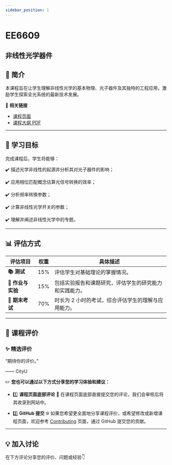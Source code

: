 ```yaml
---
sidebar_position: 1
---
```


# EE6609
## 非线性光学器件

## **📘 简介**
本课程旨在让学生理解非线性光学的基本物理、光子器件及其独特的工程应用，激励学生探索全光系统的最新技术发展。

🔗 **相关链接**
- [课程页面](https://www.cityu.edu.hk/catalogue/pg/202425/course/EE6609.htm)
- [课程大纲 PDF](https://www.cityu.edu.hk/catalogue/pg/202425/course/EE6609.pdf)

---

## **🎯 学习目标**

完成课程后，学生将能够：

✔️ 描述光学非线性的起源并分析其对光子器件的影响；

✔️ 应用相位匹配概念估算光信号转换的效率；

✔️ 分析频率转换参数；

✔️ 计算非线性光学开关的参数；

✔️ 理解并阐述非线性光学中的专题。

---

## **📊 评估方式**

| **评估项目**          | **权重** | **具体描述**                                                                                       |
|----------------------|---------|---------------------------------------------------------------------------------------------------|
| **📚 测试**            | 15%     | 评估学生对基础理论的掌握情况。                                                                    |
| **📝 作业与实验**       | 15%     | 包括实验报告和课题研究，评估学生的研究能力和实践能力。                                             |
| **📖 期末考试**       | 70%     | 时长为 2 小时的考试，综合评估学生的理解与应用能力。                                                |

---

## **💬 课程评价**

### ✨ **精选评价**
<div className={commentStyles.commentBox}>
    <p className={commentStyles.commentText}>
        “期待你的评价。”
    </p>
    <p className={commentStyles.commentAuthor}>—— CityU</p>
</div>

✏️ **您也可以通过以下方式分享您的学习体验和建议：**

- 1️⃣ **课程页面底部评论**
💬 在课程页面底部直接提交您的评论，我们会审核后将其收录到网站中。

- 2️⃣ **GitHub 提交**
🌐 如果您希望更全面地分享课程评价，或希望修改或新增课程页面，欢迎参考 [Contributing](https://penjc.github.io/cityU-navigator/contributing) 页面，通过 GitHub 提交您的贡献。

---

## **💡 加入讨论**

在下方评论分享您的评价、问题或经验👇
<Utterances />
